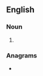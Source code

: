 ==English==

===Noun===
{{head|en|noun plural form}}

# {{plural of|efreet|lang=en}}

===Anagrams===
* {{anagrams|en|a=eeefrst|reefest|set free}}
